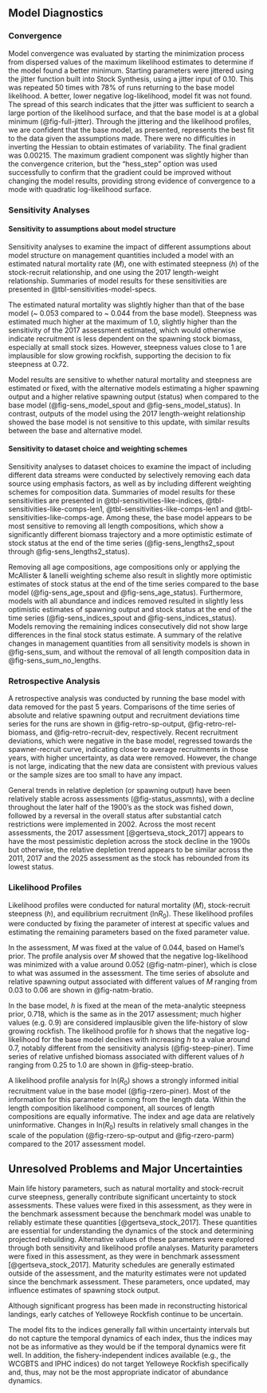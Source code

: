 ## Model Diagnostics

### Convergence

Model convergence was evaluated by starting the minimization process from dispersed values of the maximum likelihood estimates to determine if the model found a better minimum. Starting parameters were jittered using the jitter function built into Stock Synthesis, using a jitter input of 0.10. This was repeated 50 times with 78% of runs returning to the base model likelihood. A better, lower negative log-likelihood, model fit was not found. The spread of this search indicates that the jitter was sufficient to search a large portion of the likelihood surface, and that the base model is at a global minimum (@fig-full-jitter). Through the jittering and the likelihood profiles, we are confident that the base model, as presented, represents the best fit to the data given the assumptions made. There were no difficulties in inverting the Hessian to obtain estimates of variability. The final gradient was 0.00215. The maximum gradient component was slightly higher than the convergence criterion, but the "hess_step" option was used successfully to confirm that the gradient could be improved without changing the model results, providing strong evidence of convergence to a mode with quadratic log-likelihood surface.

### Sensitivity Analyses

#### Sensitivity to assumptions about model structure

Sensitivity analyses to examine the impact of different assumptions about model structure on management quantities included a model with an estimated natural mortality rate ($M$), one with estimated steepness ($h$) of the stock-recruit relationship, and one using the 2017 length-weight relationship. Summaries of model results for these sensitivities are presented in @tbl-sensitivities-model-specs. 

The estimated natural mortality was slightly higher than that of the base model (~ 0.053 compared to ~ 0.044 from the base model). Steepness was estimated much higher at the maximum of 1.0, slightly higher than the sensitivity of the 2017 assessment estimated, which would otherwise indicate recruitment is less dependent on the spawning stock biomass, especially at small stock sizes. However, steepness values close to 1 are implausible for slow growing rockfish, supporting the decision to fix steepness at 0.72. 

Model results are sensitive to whether natural mortality and steepness are estimated or fixed, with the alternative models estimating a higher spawning output and a higher relative spawning output (status) when compared to the base model (@fig-sens_model_spout and @fig-sens_model_status). In contrast, outputs of the model using the 2017 length-weight relationship showed the base model is not sensitive to this update, with similar results between the base and alternative model.   

#### Sensitivity to dataset choice and weighting schemes

Sensitivity analyses to dataset choices to examine the impact of including different data streams were conducted by selectively removing each data source using emphasis factors, as well as by including different weighting schemes for composition data. Summaries of model results for these sensitivities are presented in @tbl-sensitivities-like-indices, @tbl-sensitivities-like-comps-len1, @tbl-sensitivities-like-comps-len1 and @tbl-sensitivities-like-comps-age. Among these, the base model appears to be most sensitive to removing all length compositions, which show a significantly different biomass trajectory and a more optimistic estimate of stock status at the end of the time series (@fig-sens_lengths2_spout through @fig-sens_lengths2_status). 

Removing all age compositions, \gls{iphc} age compositions only or applying the McAllister & Ianelli weighting scheme also result in slightly more optimistic estimates of stock status at the end of the time series compared to the base model (@fig-sens_age_spout and @fig-sens_age_status). Furthermore, models with all abundance and \gls{iphc} indices removed resulted in slightly less optimistic estimates of spawning output and stock status at the end of the time series (@fig-sens_indices_spout and @fig-sens_indices_status). Models removing the remaining indices consecutively did not show large differences in the final stock status estimate. A summary of the relative changes in management quantities from all sensitivity models is shown in @fig-sens_sum, and without the removal of all length composition data in @fig-sens_sum_no_lengths.
 
### Retrospective Analysis

A retrospective analysis was conducted by running the base model with data removed for the past 5 years. Comparisons of the time series of absolute and relative spawning output
and recruitment deviations time series for the runs are shown in @fig-retro-sp-output, @fig-retro-rel-biomass, and @fig-retro-recruit-dev, respectively. Recent recruitment deviations, which were negative in the base model, regressed towards the spawner-recruit curve, indicating closer to average recruitments in those years, with higher uncertainty, as data were removed. However, the change is not large, indicating that the new data are consistent with previous values or the sample sizes are too small to have any impact.
 
General trends in relative depletion (or spawning output) have been relatively stable across assessments (@fig-status_assmnts), with a decline throughout the later half of the 1900’s as the stock was fished down, followed by a reversal in the overall status after substantial catch restrictions were implemented in 2002. Across the most recent assessments, the 2017 assessment [@gertseva_stock_2017] appears to have the most pessimistic depletion across the stock decline in the 1900s but otherwise, the relative depletion trend appears to be similar across the 2011, 2017 and the 2025 assessment as the stock has rebounded from its lowest status. 

### Likelihood Profiles

Likelihood profiles were conducted for natural mortality ($M$), stock-recruit steepness ($h$), and equilibrium recruitment (ln$R$~0~). These likelihood profiles were conducted by fixing the parameter of interest at specific values and estimating the remaining parameters based on the fixed parameter value.

In the assessment, $M$ was fixed at the value of 0.044, based on Hamel’s prior. The profile analysis over $M$ showed that the negative log-likelihood was minimized with a value around 0.052 (@fig-natm-piner), which is close to what was assumed in the assessment. The time series of absolute and relative spawning output associated with different values of $M$ ranging from 0.03 to 0.06 are shown in @fig-natm-bratio.

In the base model, $h$ is fixed at the mean of the meta-analytic steepness prior, 0.718, which is the same as in the 2017 assessment; much higher values (e.g. 0.9) are considered implausible given the life-history of slow growing rockfish. The likelihood profile for $h$ shows that the negative log-likelihood for the base model declines with increasing $h$ to a value around 0.7, notably different from the sensitivity analysis (@fig-steep-piner). Time series of relative unfished biomass associated with different values of $h$ ranging from 0.25 to 1.0 are shown in @fig-steep-bratio.

A likelihood profile analysis for ln($R$~0~) shows a strongly informed initial recruitment value in the base model (@fig-rzero-piner). Most of the information for this parameter is coming from the length data. Within the length composition likelihood component, all sources of length compositions are equally informative. The index and age data are relatively uninformative. Changes in ln($R$~0~) results in relatively small changes in the scale of the population (@fig-rzero-sp-output and @fig-rzero-parm) compared to the 2017 assessment model. 

## Unresolved Problems and Major Uncertainties

Main life history parameters, such as natural mortality and stock-recruit curve steepness, generally contribute significant uncertainty to stock assessments. These values were fixed in this assessment, as they were in the benchmark assessment because the benchmark model was unable to reliably estimate these quantities [@gertseva_stock_2017]. These quantities are essential for understanding the dynamics of the stock and determining projected rebuilding. Alternative values of these parameters were explored through both sensitivity and likelihood profile analyses. Maturity parameters were fixed in this assessment, as they were in benchmark assessment [@gertseva_stock_2017]. Maturity schedules are generally estimated outside of the assessment, and the maturity estimates were not updated since the benchmark assessment. These parameters, once updated, may influence estimates of spawning stock output.

Although significant progress has been made in reconstructing historical landings, early catches of Yelloweye Rockfish continue to be uncertain.

The model fits to the indices generally fall within uncertainty intervals but do not capture the temporal dynamics of each index, thus the indices may not be as informative as they would be if the temporal dynamics were fit well. In addition, the fishery-independent indices available (e.g., the WCGBTS and IPHC indices) do not target Yelloweye Rockfish specifically and, thus, may not be the most appropriate indicator of abundance dynamics.